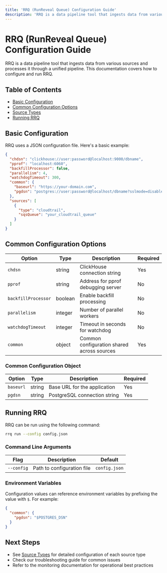 ```yaml
---
title: 'RRQ (RunReveal Queue) Configuration Guide'
description: 'RRQ is a data pipeline tool that ingests data from various sources and processes it through a unified pipeline. This documentation covers how to configure and run RRQ.'
---
```


# RRQ (RunReveal Queue) Configuration Guide

RRQ is a data pipeline tool that ingests data from various sources and processes it through a unified pipeline. This documentation covers how to configure and run RRQ.

## Table of Contents
- [Basic Configuration](#basic-configuration)
- [Common Configuration Options](#common-configuration-options)
- [Source Types](/sources)
- [Running RRQ](#running-rrq)

## Basic Configuration

RRQ uses a JSON configuration file. Here's a basic example:

```json
{
  "chdsn": "clickhouse://user:password@localhost:9000/dbname",
  "pprof": "localhost:6060",
  "backfillProcessor": false,
  "parallelism": 4,
  "watchdogTimeout": 300,
  "common": {
    "baseurl": "https://your-domain.com",
    "pgdsn": "postgres://user:password@localhost/dbname?sslmode=disable"
  },
  "sources": [
    {
      "type": "cloudtrail",
      "sqsQueue": "your_cloudtrail_queue"
    }
  ]
}
```

## Common Configuration Options

| Option | Type | Description | Required |
|--------|------|-------------|-----------|
| `chdsn` | string | ClickHouse connection string | Yes |
| `pprof` | string | Address for pprof debugging server | No |
| `backfillProcessor` | boolean | Enable backfill processing | No |
| `parallelism` | integer | Number of parallel workers | No |
| `watchdogTimeout` | integer | Timeout in seconds for watchdog | No |
| `common` | object | Common configuration shared across sources | Yes |

### Common Configuration Object

| Option | Type | Description | Required |
|--------|------|-------------|-----------|
| `baseurl` | string | Base URL for the application | Yes |
| `pgdsn` | string | PostgreSQL connection string | Yes |

## Running RRQ

RRQ can be run using the following command:

```bash
rrq run --config config.json
```

### Command Line Arguments

| Flag | Description | Default |
|------|-------------|---------|
| `--config` | Path to configuration file | `config.json` |

### Environment Variables

Configuration values can reference environment variables by prefixing the value with `$`. For example:

```json
{
  "common": {
    "pgdsn": "$POSTGRES_DSN"
  }
}
```

## Next Steps

- See [Source Types](/sources) for detailed configuration of each source type
- Check our troubleshooting guide for common issues
- Refer to the monitoring documentation for operational best practices
